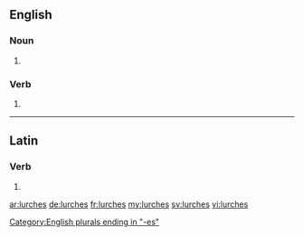 ==English==

===Noun===
{{head|en|noun plural form}}

# {{plural of|lurch|lang=en}}

===Verb===
{{head|en|verb form}}

# {{en-third-person singular of|lurch}}

[[Category:English plurals ending in "-es"]]

----

==Latin==

===Verb===
{{la-verb-form|lurchēs}}

# {{conjugation of|lurchō||2|s|pres|act|sub|lang=la}}

[[ar:lurches]]
[[de:lurches]]
[[fr:lurches]]
[[my:lurches]]
[[sv:lurches]]
[[vi:lurches]]